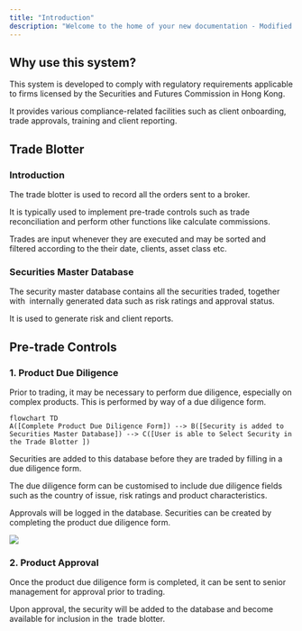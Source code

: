```yaml
---
title: "Introduction"
description: "Welcome to the home of your new documentation - Modified 4 dec 2024 by test-branch"
---
```


## Why use this system?

This system is developed to comply with regulatory requirements applicable to firms licensed by the Securities and Futures Commission in Hong Kong.

It provides various compliance-related facilities such as client onboarding, trade approvals, training and client reporting.

## Trade Blotter

### Introduction
The trade blotter is used to record all the orders sent to a broker. 

It is typically used to implement pre-trade controls such as trade reconciliation and perform other functions like calculate commissions.

Trades are input whenever they are executed and may be sorted and filtered according to the their date, clients, asset class etc.

### Securities Master Database

The security master database contains all the securities traded, together with  internally generated data such as risk ratings and approval status.

It is used to generate risk and client reports.

## Pre-trade Controls

### 1. Product Due Diligence

Prior to trading, it may be necessary to perform due diligence, especially on complex products. This is performed by way of a due diligence form.

```mermaid
flowchart TD 
A([Complete Product Due Diligence Form]) --> B([Security is added to Securities Master Database]) --> C([User is able to Select Security in the Trade Blotter ])
```

Securities are added to this database before they are traded by filling in a due diligence form.

The due diligence form can be customised to include due diligence fields such as the country of issue, risk ratings and product characteristics.

Approvals will be logged in the database.
Securities can be created by completing the product due diligence form.

![](Screenshot2024-12-09at11.37.22PM.png)

### 2. Product Approval

Once the product due diligence form is completed, it can be sent to senior management for approval prior to trading.

Upon approval, the security will be added to the database and become available for inclusion in the  trade blotter.

